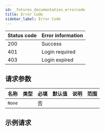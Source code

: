```yaml
---
id: _futures_documentation_errorcode
title: Error Code
sidebar_label: Error Code
---
```


| Status code | Error information |
| ----------- | ----------------- |
| 200         | Success           |
| 401         | Login required    |
| 403         | Login expired     |

## 请求参数

| 名称   | 类型 | 必填 | 默认值 | 说明 | 范围 |
| ------ | ---- | ---- | ------ | ---- | ---- |
| `None` |      | 否   |        |      |      |

## 示例请求
